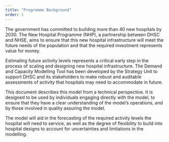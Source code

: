 ```yaml
---
title: "Programme Background"
order: 1
---
```


The government has committed to building more than 40 new hospitals by 2030. The New Hospital Programme (NHP), a partnership between DHSC and NHSE, aims to ensure that this new hospital infrastructure will meet the future needs of the population and that the required investment represents value for money. 

Estimating future activity levels represents a critical early step in the process of scaling and designing new hospital infrastructure. The Demand and Capacity Modelling Tool has been developed by the Strategy Unit to support DHSC and its stakeholders to make robust and auditable assessments of activity that hospitals may need to accommodate in future. 

This document describes this model from a technical perspective. It is designed to be used by individuals engaging directly with the model, to ensure that they have a clear understanding of the model's operations, and by those involved in quality assuring the model. 

The model will aid in the forecasting of the required activity levels the hospital will need to service, as well as the degree of flexibility to build into hospital designs to account for uncertainties and limitations in the modelling. 
